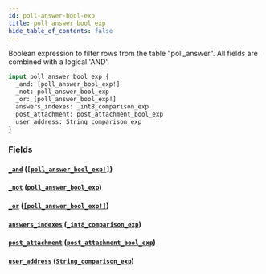 ```yaml
---
id: poll-answer-bool-exp
title: poll_answer_bool_exp
hide_table_of_contents: false
---
```



Boolean expression to filter rows from the table "poll_answer". All fields are combined with a logical 'AND'.

```graphql
input poll_answer_bool_exp {
  _and: [poll_answer_bool_exp!]
  _not: poll_answer_bool_exp
  _or: [poll_answer_bool_exp!]
  answers_indexes: _int8_comparison_exp
  post_attachment: post_attachment_bool_exp
  user_address: String_comparison_exp
}
```


### Fields

#### [`_and`](#) ([`[poll_answer_bool_exp!]`](../inputs/poll-answer-bool-exp))




#### [`_not`](#) ([`poll_answer_bool_exp`](../inputs/poll-answer-bool-exp))




#### [`_or`](#) ([`[poll_answer_bool_exp!]`](../inputs/poll-answer-bool-exp))




#### [`answers_indexes`](#) ([`_int8_comparison_exp`](../inputs/int-8-comparison-exp))




#### [`post_attachment`](#) ([`post_attachment_bool_exp`](../inputs/post-attachment-bool-exp))




#### [`user_address`](#) ([`String_comparison_exp`](../inputs/string-comparison-exp))






